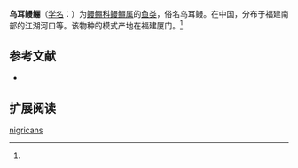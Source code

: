 {{Speciesbox
| name = 乌耳鳗鲡
| status = 
| status_system = 
| image = 
| genus = Anguilla
| species = nigricans
| authority = Chu et Wu, 1984<ref name='id5624'>{{cite web| url =http://www.bioinfo.cn/db05/BjdwSpecies.php?action=view&id=5624| title =乌耳鳗鲡| work =中国动物物种编目数据库| publisher =中国科学院微生物研究所| author =中国科学院动物研究所| accessdate =2009-04-11| deadurl =yes| archiveurl =https://web.archive.org/web/20160305072935/http://www.bioinfo.cn/db05/BjdwSpecies.php?action=view&id=5624| archivedate =2016-03-05}}</ref>
| synonyms = 
}}

'''乌耳鳗鲡'''（[[学名|学名]]：'''{{lang|la|''Anguilla nigricans''}}'''）为[[鳗鲡科|鳗鲡科]][[鳗鲡属|鳗鲡属]]的[[鱼类|鱼类]]，俗名乌耳鳗。在中国，分布于福建南部的江湖河口等。该物种的模式产地在福建厦门。<ref name='id5624'/>
  
== 参考文献 ==
{{reflist}}
{{refbegin}}
*{{FishBase_species|genus=Anguilla|species=nigricans|year=2011|month=12}}
{{refend}}

== 扩展阅读 ==
{{refbegin}}
{{Wikispecies-inline|Anguilla nigricans|乌耳鳗鲡}} 
{{refend}}
{{Taxonbar|from=Q2775415}}

[[Category:鳗鲡属|nigricans]]